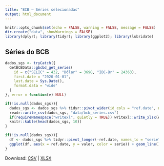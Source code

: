 ```yaml
---
title: "BCB — Séries selecionadas"
output: html_document
---
```


```r
knitr::opts_chunk$set(echo = FALSE, warning = FALSE, message = FALSE)
dir.create("data", showWarnings = FALSE)
library(dplyr); library(tidyr); library(ggplot2); library(lubridate)
```

## Séries do BCB

```r
dados_sgs <- tryCatch({
  GetBCBData::gbcbd_get_series(
    id = c("SELIC" = 432, "Dólar" = 3698, "IBC-Br" = 24363),
    first.date = "2020-01-01",
    last.date = Sys.Date(),
    format.data = "wide"
  )
}, error = function(e) NULL)

if(!is.null(dados_sgs)){
  dados_sgs <- dados_sgs %>% tidyr::pivot_wider(id_cols = "ref.date", names_from = "series.name", values_from = "value")
  readr::write_csv(dados_sgs, "data/bcb_series.csv")
  if(requireNamespace("writexl", quietly = TRUE)) writexl::write_xlsx(dados_sgs, "data/bcb_series.xlsx")
  knitr::kable(head(dados_sgs, 10))
}
```

```r
if(!is.null(dados_sgs)){
  df <- dados_sgs %>% tidyr::pivot_longer(-ref.date, names_to = "serie", values_to = "valor")
  ggplot(df, aes(x = ref.date, y = valor, color = serie)) + geom_line() + theme_minimal() + labs(title = "Séries do BCB")
}
```

Download: [CSV](data/bcb_series.csv) | [XLSX](data/bcb_series.xlsx)
